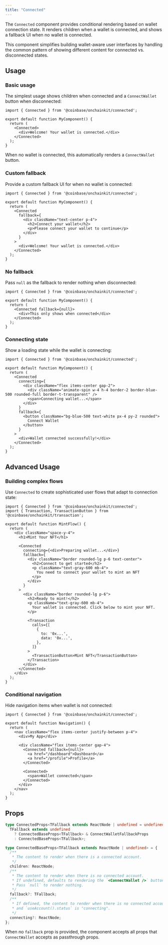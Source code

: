 ```yaml
---
title: "Connected"
---
```


The `Connected` component provides conditional rendering based on wallet connection state. It renders children when a wallet is connected, and shows a fallback UI when no wallet is connected.

This component simplifies building wallet-aware user interfaces by handling the common pattern of showing different content for connected vs. disconnected states.

## Usage

### Basic usage

The simplest usage shows children when connected and a `ConnectWallet` button when disconnected:

```tsx
import { Connected } from '@coinbase/onchainkit/connected';

export default function MyComponent() {
  return (
    <Connected>
      <div>Welcome! Your wallet is connected.</div>
    </Connected>
  );
}
```

When no wallet is connected, this automatically renders a `ConnectWallet` button.

### Custom fallback

Provide a custom fallback UI for when no wallet is connected:

```tsx
import { Connected } from '@coinbase/onchainkit/connected';

export default function MyComponent() {
  return (
    <Connected
      fallback={
        <div className="text-center p-4">
          <h2>Connect your wallet</h2>
          <p>Please connect your wallet to continue</p>
        </div>
      }
    >
      <div>Welcome! Your wallet is connected.</div>
    </Connected>
  );
}
```

### No fallback

Pass `null` as the fallback to render nothing when disconnected:

```tsx
import { Connected } from '@coinbase/onchainkit/connected';

export default function MyComponent() {
  return (
    <Connected fallback={null}>
      <div>This only shows when connected</div>
    </Connected>
  );
}
```

### Connecting state

Show a loading state while the wallet is connecting:

```tsx
import { Connected } from '@coinbase/onchainkit/connected';

export default function MyComponent() {
  return (
    <Connected
      connecting={
        <div className="flex items-center gap-2">
          <div className="animate-spin w-4 h-4 border-2 border-blue-500 rounded-full border-t-transparent" />
          <span>Connecting wallet...</span>
        </div>
      }
      fallback={
        <button className="bg-blue-500 text-white px-4 py-2 rounded">
          Connect Wallet
        </button>
      }
    >
      <div>Wallet connected successfully!</div>
    </Connected>
  );
}
```

## Advanced Usage

### Building complex flows

Use `Connected` to create sophisticated user flows that adapt to connection state:

```tsx
import { Connected } from '@coinbase/onchainkit/connected';
import { Transaction, TransactionButton } from '@coinbase/onchainkit/transaction';

export default function MintFlow() {
  return (
    <div className="space-y-4">
      <h1>Mint Your NFT</h1>

      <Connected
        connecting={<div>Preparing wallet...</div>}
        fallback={
          <div className="border rounded-lg p-6 text-center">
            <h2>Connect to get started</h2>
            <p className="text-gray-600 mb-4">
              You need to connect your wallet to mint an NFT
            </p>
          </div>
        }
      >
        <div className="border rounded-lg p-6">
          <h2>Ready to mint!</h2>
          <p className="text-gray-600 mb-4">
            Your wallet is connected. Click below to mint your NFT.
          </p>

          <Transaction
            calls={[
              {
                to: '0x...',
                data: '0x...',
              },
            ]}
          >
            <TransactionButton>Mint NFT</TransactionButton>
          </Transaction>
        </div>
      </Connected>
    </div>
  );
}
```

### Conditional navigation

Hide navigation items when wallet is not connected:

```tsx
import { Connected } from '@coinbase/onchainkit/connected';

export default function Navigation() {
  return (
    <nav className="flex items-center justify-between p-4">
      <div>My App</div>

      <div className="flex items-center gap-4">
        <Connected fallback={null}>
          <a href="/dashboard">Dashboard</a>
          <a href="/profile">Profile</a>
        </Connected>

        <Connected>
          <span>Wallet connected</span>
        </Connected>
      </div>
    </nav>
  );
}
```

## Props

```ts
type ConnectedProps<TFallback extends ReactNode | undefined = undefined> =
  TFallback extends undefined
    ? ConnectedBaseProps<TFallback> & ConnectWalletFallbackProps
    : ConnectedBaseProps<TFallback>;

type ConnectedBaseProps<TFallback extends ReactNode | undefined> = {
  /**
   * The content to render when there is a connected account.
   */
  children: ReactNode;
  /**
   * The content to render when there is no connected account.
   * If undefined, defaults to rendering the `<ConnectWallet />` button.
   * Pass `null` to render nothing.
   */
  fallback?: TFallback;
  /**
   * If defined, the content to render when there is no connected account
   * and `useAccount().status` is "connecting".
   */
  connecting?: ReactNode;
};
```

When no `fallback` prop is provided, the component accepts all props that `ConnectWallet` accepts as passthrough props.
